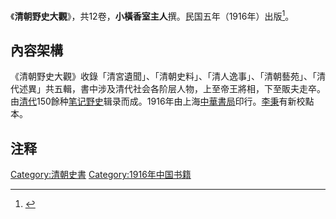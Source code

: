 {{expand|time=2010-02-13T15:20:38+00:00}}
{{Refimprove|time=2019-10-16T02:14:08+00:00}}

《'''清朝野史大觀'''》，共12卷，'''小橫香室主人'''撰。民国五年（1916年）出版<ref>{{Cite web |url=http://book.ifeng.com/gundong/detail_2012_11/02/18757199_0.shtml |title=黄一农以“E考据”论证福康安确非乾隆帝私生子 |accessdate=2019-10-06 |author= |date=2012-11-02 |work= |publisher=凤凰网，来源：东方早报 |language=Zh-hans |archive-date=2019-10-16 |archive-url=https://web.archive.org/web/20191016020041/http://book.ifeng.com/gundong/detail_2012_11/02/18757199_0.shtml |dead-url=no }}</ref>。

==內容架構==
《清朝野史大觀》收錄「清宮遺聞」、「清朝史料」、「清人逸事」、「清朝藝苑」、「清代述異」共五輯，書中涉及清代社会各阶层人物，上至帝王將相，下至販夫走卒。由[[清代|清代]]150餘种[[笔记|笔记]][[野史|野史]]辑录而成。1916年由上海[[中華書局|中華書局]]印行。[[李秉|李秉]]有新校點本。

== 注释 ==

{{Reflist}}

{{Historical-book-stub}}

[[Category:清朝史書|Category:清朝史書]]
[[Category:1916年中国书籍|Category:1916年中国书籍]]